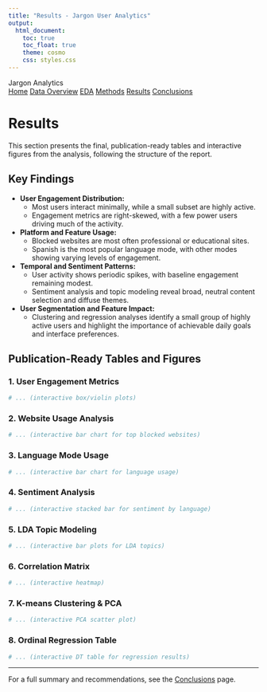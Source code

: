 ```yaml
---
title: "Results - Jargon User Analytics"
output:
  html_document:
    toc: true
    toc_float: true
    theme: cosmo
    css: styles.css
---
```


```{=html}
<div class="nav-header">
  <div class="nav-title">Jargon Analytics</div>
  <div class="nav-links">
    <a href="index.html" class="nav-inactive">Home</a>
    <a href="data_overview.html" class="nav-inactive">Data Overview</a>
    <a href="eda.html" class="nav-inactive">EDA</a>
    <a href="methods.html" class="nav-inactive">Methods</a>
    <a href="results.html" class="nav-active">Results</a>
    <a href="conclusions.html" class="nav-inactive">Conclusions</a>
  </div>
</div>
```

# Results

This section presents the final, publication-ready tables and interactive figures from the analysis, following the structure of the report.

## Key Findings

- **User Engagement Distribution:**
  - Most users interact minimally, while a small subset are highly active.
  - Engagement metrics are right-skewed, with a few power users driving much of the activity.

- **Platform and Feature Usage:**
  - Blocked websites are most often professional or educational sites.
  - Spanish is the most popular language mode, with other modes showing varying levels of engagement.

- **Temporal and Sentiment Patterns:**
  - User activity shows periodic spikes, with baseline engagement remaining modest.
  - Sentiment analysis and topic modeling reveal broad, neutral content selection and diffuse themes.

- **User Segmentation and Feature Impact:**
  - Clustering and regression analyses identify a small group of highly active users and highlight the importance of achievable daily goals and interface preferences.

## Publication-Ready Tables and Figures

### 1. User Engagement Metrics
```r
# ... (interactive box/violin plots)
```

### 2. Website Usage Analysis
```r
# ... (interactive bar chart for top blocked websites)
```

### 3. Language Mode Usage
```r
# ... (interactive bar chart for language usage)
```

### 4. Sentiment Analysis
```r
# ... (interactive stacked bar for sentiment by language)
```

### 5. LDA Topic Modeling
```r
# ... (interactive bar plots for LDA topics)
```

### 6. Correlation Matrix
```r
# ... (interactive heatmap)
```

### 7. K-means Clustering & PCA
```r
# ... (interactive PCA scatter plot)
```

### 8. Ordinal Regression Table
```r
# ... (interactive DT table for regression results)
```

---

For a full summary and recommendations, see the [Conclusions](conclusions.html) page. 
